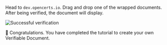 Head to `dev.opencerts.io`. Drag and drop one of the wrapped documents. After being verified, the document will display.

![Successful verification](/docs/ethereum-section/issue-document/verifying.png)

🎉 Congratulations. You have completed the tutorial to create your own Verifiable Document.